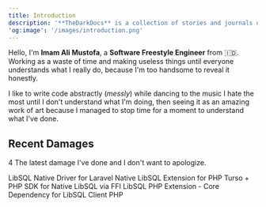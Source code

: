 ```yaml
---
title: Introduction
description: '**TheDarkDocs** is a collection of stories and journals of the most phenomenal discoveries in the Internet universe.'
'og:image': '/images/introduction.png'
---
```


Hello, I'm **Imam Ali Mustofa**, a **Software Freestyle Engineer** from 🇮🇩. Working as a waste of time and making useless things until everyone understands what I really do, because I'm too handsome to reveal it honestly.

I like to write code abstractly (_messly_) while dancing to the music I hate the most until I don't understand what I'm doing, then seeing it as an amazing work of art because I managed to stop time for a moment to understand what I've done.

## Recent Damages

4 The latest damage I've done and I don't want to apologize.

<CardGroup cols={2}>
  <Card
    title="LibSQL Driver Laravel"
    icon="laravel"
  >
    LibSQL Native Driver for Laravel
  </Card>
  <Card
    title="LibSQL Extension"
    icon="rust"
    href="/dark-extensions/introduction"
  >
    Native LibSQL Extension for PHP
  </Card>
  <Card
    title="LibSQL Client PHP"
    icon="php"
  >
    Turso + PHP SDK for Native LibSQL via FFI
  </Card>
  <Card
    title="LibSQL PHP Ext"
    icon="php"
  >
    LibSQL PHP Extension - Core Dependency for LibSQL Client PHP
  </Card>
</CardGroup>
